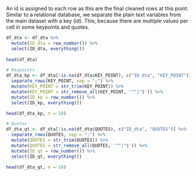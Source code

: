 
An id is assigned to each row as this are the final cleaned rows at this point.
Similar to a relational database, we separate the plain text variables from the main dataset with a key (id).
This, because there are multiple values per cell in some keypoints and quotes.

```r
df_dta <- df_dta %>%
  mutate(ID_dta = row_number()) %>%
  select(ID_dta, everything())
  
head(df_dta)
```

```r
# Keypoints
df_dta_kp <- df_dta[!is.na(df_dta$KEY_POINT), c("ID_dta", "KEY_POINT")] %>%
  separate_rows(KEY_POINT, sep = ";") %>%
  mutate(KEY_POINT = str_trim(KEY_POINT)) %>%
  mutate(KEY_POINT = str_remove_all(KEY_POINT, '^"|"$')) %>%
  mutate(ID_kp = row_number()) %>%
  select(ID_kp, everything())

head(df_dta_kp, n = 10)
```

```r
# Quotes
df_dta_qt <- df_dta[!is.na(df_dta$QUOTES), c("ID_dta", "QUOTES")] %>%
  separate_rows(QUOTES, sep = ";") %>%
  mutate(QUOTES = str_trim(QUOTES)) %>%
  mutate(QUOTES = str_remove_all(QUOTES, '^"|"$')) %>%
  mutate(ID_qt = row_number()) %>%
  select(ID_qt, everything())

head(df_dta_qt, n = 10)
```



